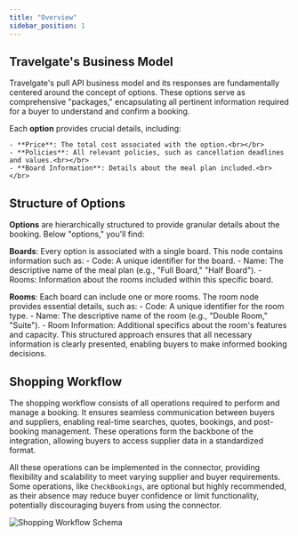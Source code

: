 ```yaml
---
title: "Overview"
sidebar_position: 1
---
```


## Travelgate's Business Model

Travelgate's pull API business model and its responses are fundamentally centered around the concept of options. These options serve as comprehensive "packages," encapsulating all pertinent information required for a buyer to understand and confirm a booking.

Each **option** provides crucial details, including:

    - **Price**: The total cost associated with the option.<br></br>
    - **Policies**: All relevant policies, such as cancellation deadlines and values.<br></br>
    - **Board Information**: Details about the meal plan included.<br></br>

## Structure of Options
**Options** are hierarchically structured to provide granular details about the booking. Below "options," you'll find:

**Boards**: Every option is associated with a single board. This node contains information such as:
    - Code: A unique identifier for the board.
    - Name: The descriptive name of the meal plan (e.g., "Full Board," "Half Board").
    - Rooms: Information about the rooms included within this specific board.

**Rooms**: Each board can include one or more rooms. The room node provides essential details, such as:
    - Code: A unique identifier for the room type.
    - Name: The descriptive name of the room (e.g., "Double Room," "Suite").
    - Room Information: Additional specifics about the room's features and capacity.
This structured approach ensures that all necessary information is clearly presented, enabling buyers to make informed booking decisions.

## Shopping Workflow

The shopping workflow consists of all operations required to perform and manage a booking. It ensures seamless communication between buyers and suppliers, enabling real-time searches, quotes, bookings, and post-booking management. These operations form the backbone of the integration, allowing buyers to access supplier data in a standardized format.

All these operations can be implemented in the connector, providing flexibility and scalability to meet varying supplier and buyer requirements. Some operations, like `CheckBookings`, are optional but highly recommended, as their absence may reduce buyer confidence or limit functionality, potentially discouraging buyers from using the connector.

![Shopping Workflow Schema](https://storage.travelgate.com/docs/hotel-x_shopping_flow.svg)